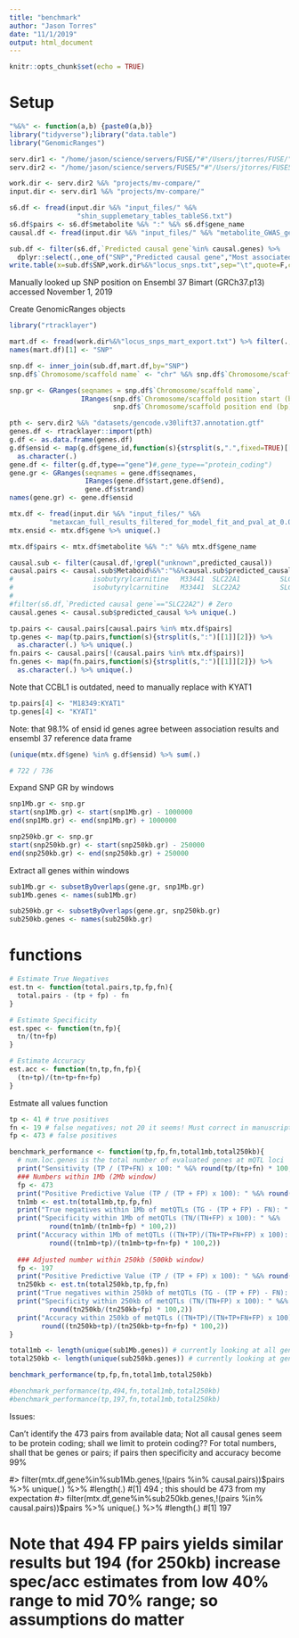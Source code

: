 ```yaml
---
title: "benchmark"
author: "Jason Torres"
date: "11/1/2019"
output: html_document
---
```


```r
knitr::opts_chunk$set(echo = TRUE)
```

# Setup 

```r

"%&%" <- function(a,b) {paste0(a,b)}
library("tidyverse");library("data.table")
library("GenomicRanges")

serv.dir1 <- "/home/jason/science/servers/FUSE/"#"/Users/jtorres/FUSE/"
serv.dir2 <- "/home/jason/science/servers/FUSE5/"#"/Users/jtorres/FUSE5/"

work.dir <- serv.dir2 %&% "projects/mv-compare/"
input.dir <- serv.dir1 %&% "projects/mv-compare/"

s6.df <- fread(input.dir %&% "input_files/" %&%
                 "shin_supplemetary_tables_tableS6.txt")
s6.df$pairs <- s6.df$metabolite %&% ":" %&% s6.df$gene_name
causal.df <- fread(input.dir %&% "input_files/" %&% "metabolite_GWAS_genes_from-Anne.txt")

```



```r

sub.df <- filter(s6.df,`Predicted causal gene`%in% causal.genes) %>% 
  dplyr::select(.,one_of("SNP","Predicted causal gene","Most associated metabolite or ratio"))
write.table(x=sub.df$SNP,work.dir%&%"locus_snps.txt",sep="\t",quote=F,col.names=F,row.names=F)

```

Manually looked up SNP position on Ensembl 37 Bimart (GRCh37.p13) accessed November 1, 2019

Create GenomicRanges objects 

```r

library("rtracklayer")

mart.df <- fread(work.dir%&%"locus_snps_mart_export.txt") %>% filter(.,!grepl("H",`Chromosome/scaffold name`))
names(mart.df)[1] <- "SNP"

snp.df <- inner_join(sub.df,mart.df,by="SNP")
snp.df$`Chromosome/scaffold name` <- "chr" %&% snp.df$`Chromosome/scaffold name`

snp.gr <- GRanges(seqnames = snp.df$`Chromosome/scaffold name`,
                  IRanges(snp.df$`Chromosome/scaffold position start (bp)`,
                          snp.df$`Chromosome/scaffold position end (bp)`))

pth <- serv.dir2 %&% "datasets/gencode.v30lift37.annotation.gtf"
genes.df <- rtracklayer::import(pth)
g.df <- as.data.frame(genes.df)
g.df$ensid <- map(g.df$gene_id,function(s){strsplit(s,".",fixed=TRUE)[[1]][1]}) %>%
  as.character(.)
gene.df <- filter(g.df,type=="gene")#,gene_type=="protein_coding")
gene.gr <- GRanges(seqnames = gene.df$seqnames,
                   IRanges(gene.df$start,gene.df$end),
                   gene.df$strand)
names(gene.gr) <- gene.df$ensid

```



```r

mtx.df <- fread(input.dir %&% "input_files/" %&%
          "metaxcan_full_results_filtered_for_model_fit_and_pval_at_0.01.txt")
mtx.ensid <- mtx.df$gene %>% unique(.)

mtx.df$pairs <- mtx.df$metabolite %&% ":" %&% mtx.df$gene_name


```




```r

causal.sub <- filter(causal.df,!grepl("unknown",predicted_causal))
causal.pairs <- causal.sub$Metaboid%&%":"%&%causal.sub$predicted_causal %>% unique(.) # 61 total but 60 unique 
#                    isobutyrylcarnitine   M33441  SLC22A1          SLC22A1
#                    isobutyrylcarnitine   M33441  SLC22A2          SLC22A1
#
#filter(s6.df,`Predicted causal gene`=="SLC22A2") # Zero 
causal.genes <- causal.sub$predicted_causal %>% unique(.) 

tp.pairs <- causal.pairs[causal.pairs %in% mtx.df$pairs] 
tp.genes <- map(tp.pairs,function(s){strsplit(s,":")[[1]][2]}) %>% 
  as.character(.) %>% unique(.)
fn.pairs <- causal.pairs[!(causal.pairs %in% mtx.df$pairs)]
fn.genes <- map(fn.pairs,function(s){strsplit(s,":")[[1]][2]}) %>% 
  as.character(.) %>% unique(.)

```


Note that CCBL1 is outdated, need to manually replace with KYAT1 

```r

tp.pairs[4] <- "M18349:KYAT1"
tp.genes[4] <- "KYAT1"

```


Note: that 98.1% of ensid id genes agree between association results and ensembl 37 reference data frame 

```r

(unique(mtx.df$gene) %in% g.df$ensid) %>% sum(.)

# 722 / 736 

```


Expand SNP GR by windows 

```r

snp1Mb.gr <- snp.gr
start(snp1Mb.gr) <- start(snp1Mb.gr) - 1000000
end(snp1Mb.gr) <- end(snp1Mb.gr) + 1000000

snp250kb.gr <- snp.gr
start(snp250kb.gr) <- start(snp250kb.gr) - 250000
end(snp250kb.gr) <- end(snp250kb.gr) + 250000

```


Extract all genes within windows 

```r

sub1Mb.gr <- subsetByOverlaps(gene.gr, snp1Mb.gr)
sub1Mb.genes <- names(sub1Mb.gr)

sub250kb.gr <- subsetByOverlaps(gene.gr, snp250kb.gr)
sub250kb.genes <- names(sub250kb.gr)

```



# functions 

```r

# Estimate True Negatives 
est.tn <- function(total.pairs,tp,fp,fn){
  total.pairs - (tp + fp) - fn 
}

# Estimate Specificity 
est.spec <- function(tn,fp){ 
  tn/(tn+fp)
}

# Estimate Accuracy 
est.acc <- function(tn,tp,fn,fp){
  (tn+tp)/(tn+tp+fn+fp)
}

```

Estmate all values function 

```r

tp <- 41 # true positives
fn <- 19 # false negatives; not 20 it seems! Must correct in manuscript 
fp <- 473 # false positives 

benchmark_performance <- function(tp,fp,fn,total1mb,total250kb){
  # num.loc.genes is the total number of evaluated genes at mQTL loci 
  print("Sensitivity (TP / (TP+FN) x 100: " %&% round(tp/(tp+fn) * 100,2))
  ### Numbers within 1Mb (2Mb window)
  fp <- 473 
  print("Positive Predictive Value (TP / (TP + FP) x 100): " %&% round(tp/(tp+fp) * 100,2))
  tn1mb <- est.tn(total1mb,tp,fp,fn)
  print("True negatives within 1Mb of metQTLs (TG - (TP + FP) - FN): " %&% tn1mb)
  print("Specificity within 1Mb of metQTLs (TN/(TN+FP) x 100): " %&% 
          round(tn1mb/(tn1mb+fp) * 100,2))
  print("Accuracy within 1Mb of metQTLs ((TN+TP)/(TN+TP+FN+FP) x 100): " %&% 
          round((tn1mb+tp)/(tn1mb+tp+fn+fp) * 100,2))
  
  ### Adjusted number within 250kb (500kb window)
  fp <- 197
  print("Positive Predictive Value (TP / (TP + FP) x 100): " %&% round(tp/(tp+fp) * 100,2))
  tn250kb <- est.tn(total250kb,tp,fp,fn)
  print("True negatives within 250kb of metQTLs (TG - (TP + FP) - FN): " %&% tn250kb)
  print("Specificity within 250kb of metQTLs (TN/(TN+FP) x 100): " %&% 
          round(tn250kb/(tn250kb+fp) * 100,2))
  print("Accuracy within 250kb of metQTLs ((TN+TP)/(TN+TP+FN+FP) x 100): " %&% 
        round((tn250kb+tp)/(tn250kb+tp+fn+fp) * 100,2))
}

```


```r

total1mb <- length(unique(sub1Mb.genes)) # currently looking at all genes w/n 1Mb 
total250kb <- length(unique(sub250kb.genes)) # currently looking at genes w/n 250kb  

benchmark_performance(tp,fp,fn,total1mb,total250kb)

#benchmark_performance(tp,494,fn,total1mb,total250kb)
#benchmark_performance(tp,197,fn,total1mb,total250kb)

```




Issues:

Can't identify the 473 pairs from available data; 
Not all causal genes seem to be protein coding; shall we limit to protein coding?? 
For total numbers, shall that be genes or pairs; if pairs then specificity and accuracy become 99% 

#> filter(mtx.df,gene%in%sub1Mb.genes,!(pairs %in% causal.pairs))$pairs %>% unique(.) %>% #length(.)
#[1] 494 ; this should be 473 from my expectation 
#> filter(mtx.df,gene%in%sub250kb.genes,!(pairs %in% causal.pairs))$pairs %>% unique(.) %>% #length(.)
#[1] 197

# Note that 494 FP pairs yields similar results but 194 (for 250kb) increase spec/acc estimates from low 40% range to mid 70% range; so assumptions do matter 

